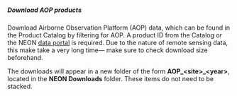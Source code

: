 ##### Download AOP products

Download Airborne Observation Platform (AOP) data, which can be found in the Product Catalog by filtering for AOP. A product ID from the Catalog or the NEON <a href='http://data.neonscience.org/static/browse.html' target='_blank'>data portal</a> is required. Due to the nature of remote sensing data, this make take a very long time— make sure to check download size beforehand.

The downloads will appear in a new folder of the form **AOP\_\<site\>\_\<year\>**, located in the **NEON Downloads** folder. These items do not need to be stacked.
